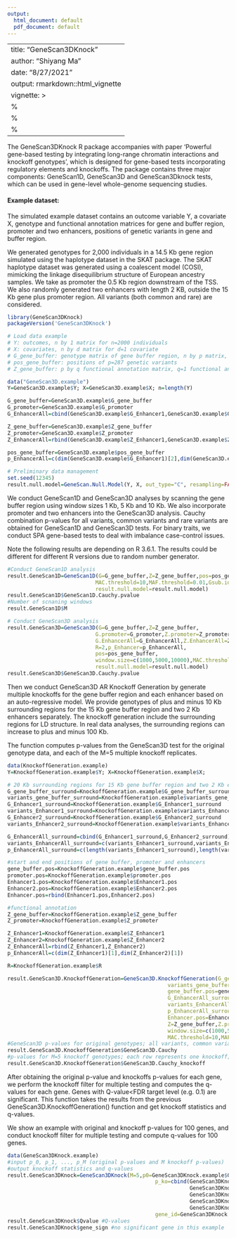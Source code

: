 ---
output:
  html_document: default
  pdf_document: default
---
<style>
  .main-container {
    max-width: 1200px !important;
  }
</style>
<style type="text/css">
.main-container {
  max-width: 1200px;
  margin-left: auto;
  margin-right: auto;
}
</style>

---
title: "GeneScan3DKnock"
author: "Shiyang Ma"
date: "8/27/2021"
output: rmarkdown::html_vignette
vignette: >
 %\VignetteEngine{knitr::rmarkdown}
 %\VignetteIndexEntry{GeneScan3DKnock}
 %\VignetteEncoding{UTF-8}
---

The GeneScan3DKnock R package accompanies with paper 'Powerful gene-based testing by integrating long-range chromatin interactions and knockoff genotypes', which is designed for gene-based tests incorporating regulatory elements and knockoffs. The package contains three major components: GeneScan1D, GeneScan3D and GeneScan3Dknock tests, which can be used in gene-level whole-genome sequencing studies. 

#### Example dataset:
The simulated example dataset contains an outcome variable Y, a covariate X, genotype and functional annotation matrices for gene and buffer region, promoter and two enhancers, positions of genetic variants in gene and buffer region. 

We generated genotypes for 2,000 individuals in a 14.5 Kb gene region simulated using the haplotype dataset in the SKAT package. The SKAT haplotype dataset was generated using a coalescent model (COSI), mimicking the linkage disequilibrium structure of European ancestry samples. We take as promoter the 0.5 Kb region downstream of the TSS. We also randomly generated two enhancers with length 2 KB, outside the 15 Kb gene plus promoter region. All variants (both common and rare) are considered.

```{r setup, include=T,message=F,error=F,warning=F}
library(GeneScan3DKnock)
packageVersion('GeneScan3DKnock')

# Load data example
# Y: outcomes, n by 1 matrix for n=2000 individuals
# X: covariates, n by d matrix for d=1 covariate
# G_gene_buffer: genotype matrix of gene buffer region, n by p matrix, p=287 variants
# pos_gene_buffer: positions of p=287 genetic variants
# Z_gene_buffer: p by q functional annotation matrix, q=1 functional annotation

data("GeneScan3D.example")
Y=GeneScan3D.example$Y; X=GeneScan3D.example$X; n=length(Y)

G_gene_buffer=GeneScan3D.example$G_gene_buffer
G_promoter=GeneScan3D.example$G_promoter
G_EnhancerAll=cbind(GeneScan3D.example$G_Enhancer1,GeneScan3D.example$G_Enhancer2)

Z_gene_buffer=GeneScan3D.example$Z_gene_buffer
Z_promoter=GeneScan3D.example$Z_promoter
Z_EnhancerAll=rbind(GeneScan3D.example$Z_Enhancer1,GeneScan3D.example$Z_Enhancer2)

pos_gene_buffer=GeneScan3D.example$pos_gene_buffer
p_EnhancerAll=c(dim(GeneScan3D.example$G_Enhancer1)[2],dim(GeneScan3D.example$G_Enhancer2)[2])

# Preliminary data management
set.seed(12345)
result.null.model=GeneScan.Null.Model(Y, X, out_type="C", resampling=FALSE)
```

We conduct GeneScan1D and GeneScan3D analyses by scanning the gene buffer region using window sizes 1 Kb, 5 Kb and 10 Kb. We also incorporate promoter and two enhancers into the GeneScan3D analysis. Cauchy combination p-values for all variants, common variants and rare variants are obtained for GeneScan1D and GeneScan3D tests. For binary traits, we conduct SPA gene-based tests to deal with imbalance case-control issues.

Note the following results are depending on R 3.6.1. The results could be different for different R versions due to random number generator.
```{r GeneScan, include=T,message=F,error=F,warning=F}
#Conduct GeneScan1D analysis
result.GeneScan1D=GeneScan1D(G=G_gene_buffer,Z=Z_gene_buffer,pos=pos_gene_buffer,window.size=c(1000,5000,10000),
                            MAC.threshold=10,MAF.threshold=0.01,Gsub.id=NULL,resampling=FALSE,
                            result.null.model=result.null.model)
result.GeneScan1D$GeneScan1D.Cauchy.pvalue 
#Number of scnaning windows
result.GeneScan1D$M  

# Conduct GeneScan3D analysis
result.GeneScan3D=GeneScan3D(G=G_gene_buffer,Z=Z_gene_buffer,
                            G.promoter=G_promoter,Z.promoter=Z_promoter,
                            G.EnhancerAll=G_EnhancerAll,Z.EnhancerAll=Z_EnhancerAll, 
                            R=2,p_Enhancer=p_EnhancerAll,
                            pos=pos_gene_buffer,
                            window.size=c(1000,5000,10000),MAC.threshold=10,MAF.threshold=0.01,
                            result.null.model=result.null.model)
result.GeneScan3D$GeneScan3D.Cauchy.pvalue
```

Then we conduct GeneScan3D AR Knockoff Generation by generate multiple knockoffs for the gene buffer region and each enhancer based on an auto-regressive model. We provide genotypes of plus and minus 10 Kb surrounding regions for the 15 Kb gene buffer region and two 2 Kb enhancers separately. The knockoff generation include the surrounding regions for LD structure. In real data analyses, the surrounding regions can increase to plus and minus 100 Kb.

The function computes p-values from the GeneScan3D test for the original genotype data, and each of the M=5 multiple knockoff replicates.

```{r Knockoff Generation, include=T,message=F,error=F,warning=F}
data(KnockoffGeneration.example)
Y=KnockoffGeneration.example$Y; X=KnockoffGeneration.example$X; 

# 20 Kb surrounding regions for 15 Kb gene buffer region and two 2 Kb enhancers
G_gene_buffer_surround=KnockoffGeneration.example$G_gene_buffer_surround
variants_gene_buffer_surround=KnockoffGeneration.example$variants_gene_buffer_surround
G_Enhancer1_surround=KnockoffGeneration.example$G_Enhancer1_surround
variants_Enhancer1_surround=KnockoffGeneration.example$variants_Enhancer1_surround
G_Enhancer2_surround=KnockoffGeneration.example$G_Enhancer2_surround
variants_Enhancer2_surround=KnockoffGeneration.example$variants_Enhancer2_surround

G_EnhancerAll_surround=cbind(G_Enhancer1_surround,G_Enhancer2_surround)
variants_EnhancerAll_surround=c(variants_Enhancer1_surround,variants_Enhancer2_surround)
p_EnhancerAll_surround=c(length(variants_Enhancer1_surround),length(variants_Enhancer2_surround))

#start and end positions of gene buffer, promoter and enhancers
gene_buffer.pos=KnockoffGeneration.example$gene_buffer.pos
promoter.pos=KnockoffGeneration.example$promoter.pos
Enhancer1.pos=KnockoffGeneration.example$Enhancer1.pos
Enhancer2.pos=KnockoffGeneration.example$Enhancer2.pos   
Enhancer.pos=rbind(Enhancer1.pos,Enhancer2.pos)

#functional annotation
Z_gene_buffer=KnockoffGeneration.example$Z_gene_buffer
Z_promoter=KnockoffGeneration.example$Z_promoter 

Z_Enhancer1=KnockoffGeneration.example$Z_Enhancer1
Z_Enhancer2=KnockoffGeneration.example$Z_Enhancer2
Z_EnhancerAll=rbind(Z_Enhancer1,Z_Enhancer2)
p_EnhancerAll=c(dim(Z_Enhancer1)[1],dim(Z_Enhancer2)[1])

R=KnockoffGeneration.example$R

result.GeneScan3D.KnockoffGeneration=GeneScan3D.KnockoffGeneration(G_gene_buffer_surround=G_gene_buffer_surround,
                                                   variants_gene_buffer_surround=variants_gene_buffer_surround,
                                                   gene_buffer.pos=gene_buffer.pos,promoter.pos=promoter.pos,R=R, 
                                                   G_EnhancerAll_surround=G_EnhancerAll_surround, 
                                                   variants_EnhancerAll_surround=variants_EnhancerAll_surround,
                                                   p_EnhancerAll_surround=p_EnhancerAll_surround,
                                                   Enhancer.pos=Enhancer.pos,p.EnhancerAll=p_EnhancerAll,
                                                   Z=Z_gene_buffer,Z.promoter=Z_promoter,Z.EnhancerAll=Z_EnhancerAll, 
                                                   window.size=c(1000,5000,10000),
                                                   MAC.threshold=10,MAF.threshold=0.01,Gsub.id=NULL,result.null.model=result.null.model,M=5)
#GeneScan3D p-values for original genotypes; all variants, common variants and rare variants
result.GeneScan3D.KnockoffGeneration$GeneScan3D.Cauchy  
#p-values for M=5 knockoff genotypes; each row represents one knockoff; for all variants, common variants and rare variants (three columns)
result.GeneScan3D.KnockoffGeneration$GeneScan3D.Cauchy_knockoff
```

After obtaining the original p-value and knockoffs p-values for each gene, we perform the knockoff filter for multiple testing and computes the q-values for each gene. Genes with Q-value<FDR target level (e.g. 0.1) are significant. This function takes the results from the previous GeneScan3D.KnockoffGeneration() function and get knockoff statistics and q-values.

We show an example with original and knockoff p-values for 100 genes, and conduct knockoff filter for multiple testing and compute q-values for 100 genes.
```{r Knockoff filter, include=T,message=F,error=F,warning=F}
data(GeneScan3DKnock.example)
#input p_0, p_1, ..., p_M (original p-values and M knockoff p-values)
#output knockoff statistics and q-values
result.GeneScan3DKnock=GeneScan3DKnock(M=5,p0=GeneScan3DKnock.example$GeneScan3D.original,
                                               p_ko=cbind(GeneScan3DKnock.example$GeneScan3D.ko1,
                                                          GeneScan3DKnock.example$GeneScan3D.ko2,
                                                          GeneScan3DKnock.example$GeneScan3D.ko3,
                                                          GeneScan3DKnock.example$GeneScan3D.ko4,
                                                          GeneScan3DKnock.example$GeneScan3D.ko5),fdr = 0.1,
                                               gene_id=GeneScan3DKnock.example$gene.id)
result.GeneScan3DKnock$Qvalue #Q-values
result.GeneScan3DKnock$gene_sign #no significant gene in this example
```
